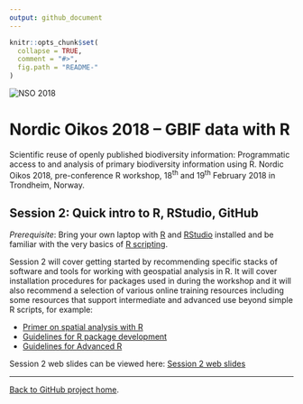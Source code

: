 ```yaml
---
output: github_document
---
```


<!-- README.md is generated from README.Rmd. Please edit that file -->

```r
knitr::opts_chunk$set(
  collapse = TRUE,
  comment = "#>",
  fig.path = "README-"
)
```

![](../demo_data/NSO_2018_GBIF_NO.png "NSO 2018")

# Nordic Oikos 2018 -- GBIF data with R

Scientific reuse of openly published biodiversity information: Programmatic access to and analysis of primary biodiversity information using R. Nordic Oikos 2018, pre-conference R workshop, 18<sup>th</sup> and 19<sup>th</sup> February 2018 in Trondheim, Norway.

## Session 2: Quick intro to R, RStudio, GitHub

*Prerequisite*: Bring your own laptop with [R](https://www.r-project.org/) and [RStudio](https://www.rstudio.com/) installed and be familiar with the very basics of [R scripting](http://www.rspatial.org/intr/index.html). 

Session 2 will cover getting started by recommending specific stacks of software and tools for working with geospatial analysis in R. It will cover installation procedures for packages used in during the workshop and it will also recommend a selection of various online training resources including some resources that support intermediate and advanced use beyond simple R scripts, for example:

 * [Primer on spatial analysis with R](https://www.rstudio.com/resources/webinars/rstudio-essentials-webinar-series-part-1/)
 * [Guidelines for R package development](https://r-pkgs.had.co.nz/)
 * [Guidelines for Advanced R](https://adv-r.had.co.nz/)

Session 2 web slides can be viewed here: [Session 2 web slides](https://GBIF-Europe.github.io/nordic_oikos_2018_r/s2_r_intro)

***

[Back to GitHub project home](https://github.com/GBIF-Europe/nordic_oikos_2018_r).


